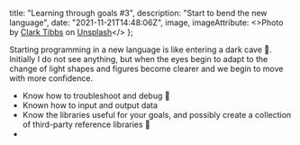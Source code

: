   title: "Learning through goals #3",
  description: "Start to bend the new language",
  date: "2021-11-21T14:48:06Z",
  image,
  imageAttribute: <>Photo by <a href="https://unsplash.com/@clarktibbs?utm_source=unsplash&utm_medium=referral&utm_content=creditCopyText">Clark Tibbs</a> on <a href="https://unsplash.com/?utm_source=unsplash&utm_medium=referral&utm_content=creditCopyText">Unsplash</a></>
};


Starting programming in a new language is like entering a dark cave :bat:.
Initially I do not see anything, but when the eyes begin to adapt to the change of light shapes and figures become clearer and we begin to move with more confidence.

* Know how to troubleshoot and debug :bug:
* Known how to input and output data
* Know the libraries useful for your goals, and possibly create a collection of third-party reference libraries 🧩
*

